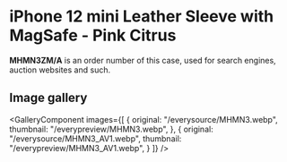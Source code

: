 
# iPhone 12 mini Leather Sleeve with MagSafe - Pink Citrus

<Callout type='info' emoji='👉🏻'>**MHMN3ZM/A** is an order number of this case, used for search engines, auction websites and such.</Callout>

## Image gallery

<GalleryComponent
    images={[
      {
        original: "/everysource/MHMN3.webp",
        thumbnail: "/everypreview/MHMN3.webp",
      },
      {
        original: "/everysource/MHMN3_AV1.webp",
        thumbnail: "/everypreview/MHMN3_AV1.webp",
      }
    ]}
  />
